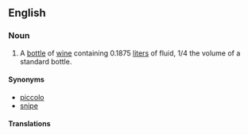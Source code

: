 ==English==

===Noun===
{{en-noun|head=[[quarter]] [[bottle]]}}

# A [[bottle]] of [[wine]] containing 0.1875 [[liter]]s of fluid, 1/4 the volume of a standard bottle.

====Synonyms====
* [[piccolo]]
* [[snipe]]

====Translations====
{{trans-see|piccolo}}